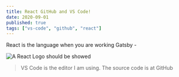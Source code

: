```yaml
---
title: React GitHub and VS Code!
date: 2020-09-01
published: true
tags: ["vs-code", "github", "react"]
---
```


React is the language when you are working Gatsby - 

![A React Logo should be showed](/images-posts/static-react.png "A React Logo")

> VS Code is the editor I am using. The source code is at GitHub